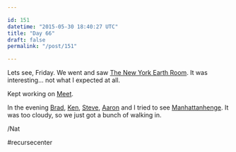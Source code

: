 ```yaml
---

id: 151
datetime: "2015-05-30 18:40:27 UTC"
title: "Day 66"
draft: false
permalink: "/post/151"

---
```


Lets see, Friday. We went and saw [The New York Earth Room](http://www.diaart.org/sites/main/earthroom). It was interesting... not what I expected at all.

Kept working on [Meet](https://github.com/icco/meet).

In the evening [Brad](https://twitter.com/DaveyPocket), [Ken](https://twitter.com/ken_pratt), [Steve](https://twitter.com/ifosteve), [Aaron](https://twitter.com/aaronbshaw) and I tried to see [Manhattanhenge](http://www.amnh.org/our-research/hayden-planetarium/resources/manhattanhenge). It was too cloudy, so we just got a bunch of walking in.

/Nat

#recursecenter

